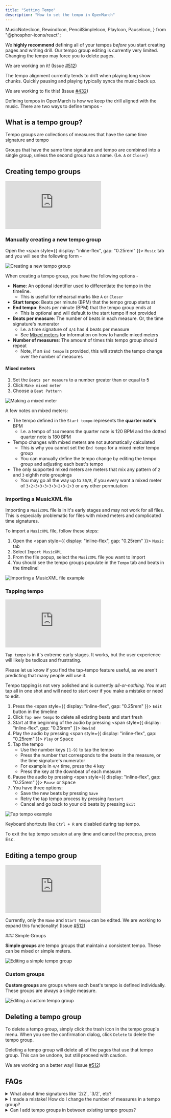 ```yaml
---
title: "Setting Tempo"
description: "How to set the tempo in OpenMarch"
---
```


  MusicNotesIcon,
  RewindIcon,
  PencilSimpleIcon,
  PlayIcon,
  PauseIcon,
} from "@phosphor-icons/react";

<Aside type="tip" title="Define your tempos first">

We **highly recommend** defining all of your tempos _before_ you start creating pages and writing drill.
Our tempo group editing is currently very limited. Changing the tempo may force you to delete pages.

We are working on it! (Issue [#512](https://github.com/OpenMarch/OpenMarch/issues/512))

</Aside>

<Aside type="caution" title="Tempo drift">

The tempo alignment currently tends to drift when playing long show chunks.
Quickly pausing and playing typically syncs the music back up.

We are working to fix this! (Issue [#432](https://github.com/OpenMarch/OpenMarch/issues/432))

</Aside>

Defining tempos in OpenMarch is how we keep the drill aligned with the music.
There are two ways to define tempos -

<CardGrid>
  <LinkCard
    title="Manually inputting tempo groups"
    icon="seti:happenings"
    href="#manually-inputting-tempo-groups"
  />
  <LinkCard
    title="Importing a MusicXML file"
    icon="seti:happenings"
    href="#importing-a-musicxml-file"
    description="Experimental"
  />
</CardGrid>

## What is a tempo group?

Tempo groups are collections of measures that have the same time signature and tempo

Groups that have the same time signature and tempo are combined into a single group, unless the second group has a name. (I.e. `A` or `Closer`)

## Creating tempo groups

<iframe
  style={{ width: "100%", height: "100%", aspectRatio: "16/9" }}
  src="https://www.youtube.com/embed/xWWkSjg_wn0?si=IdmGtlGkj9SmGp7s&amp;start=40"
  title="YouTube video player"
  frameborder="0"
  allow="accelerometer; autoplay; clipboard-write; encrypted-media; gyroscope; picture-in-picture; web-share"
  referrerpolicy="strict-origin-when-cross-origin"
  allowfullscreen
></iframe>

### Manually creating a new tempo group

Open the <span style={{ display: "inline-flex", gap: "0.25rem" }}><MusicNotesIcon /> </span> `Music` tab and you will see the following form -

![Creating a new tempo group](/docs/guides/music/new-tempo-group.png)

When creating a tempo group, you have the following options -

- **Name**: An optional identifier used to differentiate the tempo in the timeline.
  - This is useful for rehearsal marks like `A` or `Closer`
- **Start tempo**: Beats per minute (BPM) that the tempo group starts at
- **End tempo**: Beats per minute (BPM) that the tempo group ends at
  - This is optional and will default to the start tempo if not provided
- **Beats per measure**: The number of beats in each measure. Or, the time signature's numerator
  - I.e. a time signature of `4/4` has 4 beats per measure
  - See [Mixed meters](#mixed-meters) for information on how to handle mixed meters
- **Number of measures**: The amount of times this tempo group should repeat
  - Note, if an `End tempo` is provided, this will stretch the tempo change over the number of measures

#### Mixed meters

<Steps>

1. Set the `Beats per measure` to a number greater than or equal to 5
1. Click `Make mixed meter`
1. Choose a `Beat Pattern`

</Steps>

![Making a mixed meter](/docs/guides/music/mixed-meter.gif)

A few notes on mixed meters:

- The tempo defined in the `Start tempo` represents the **quarter note's** BPM
  - I.e. a tempo of `144` means the quarter note is 120 BPM and the dotted quarter note is 180 BPM
- Tempo changes with mixed meters are not automatically calculated
  - This is why you cannot set the `End tempo` for a mixed meter tempo group
  - You can manually define the tempo change by editing the tempo group and adjusting each beat's tempo
- The only supported mixed meters are meters that mix any pattern of `2` and `3` eighth note groupings
  - You may go all the way up to `30/8`, if you every want a mixed meter of `3+2+3+3+3+3+3+2+3+2+3` or any other permutation

### Importing a MusicXML file

<Aside type="caution" title="Experimental">

Importing a `MusicXML` file is in it's early stages and may not work for all files.
This is especially problematic for files with mixed meters and complicated time signatures.

</Aside>

To import a `MusicXML` file, follow these steps:

<Steps>

1. Open the <span style={{ display: "inline-flex", gap: "0.25rem" }}><MusicNotesIcon /> </span> `Music` tab
1. Select `Import MusicXML`
1. From the file popup, select the `MusicXML` file you want to import
1. You should see the tempo groups populate in the `Tempo` tab and beats in the timeline!

</Steps>

![Importing a MusicXML file example](/docs/guides/music/import-musicxml.gif)

### Tapping tempo

<iframe
  style={{ width: "100%", height: "100%", aspectRatio: "16/9" }}
  src="https://www.youtube.com/embed/xWWkSjg_wn0?si=JgAKDFbR8CDGfJyi&amp;start=472"
  title="YouTube video player"
  frameborder="0"
  allow="accelerometer; autoplay; clipboard-write; encrypted-media; gyroscope; picture-in-picture; web-share"
  referrerpolicy="strict-origin-when-cross-origin"
  allowfullscreen
></iframe>

<Aside type="danger" title="Very experimental">

`Tap tempo` is in it's extreme early stages.
It works, but the user experience will likely be tedious and frustrating.

Please let us know if you find the tap-tempo feature useful, as we aren't predicting that many people will use it.

</Aside>

Tempo tapping is not very polished and is currently _all-or-nothing._
You must tap all in one shot and will need to start over if you make a mistake or need to edit.

<Steps>

1. Press the <span style={{ display: "inline-flex", gap: "0.25rem" }}><PencilSimpleIcon /> </span> `Edit` button in the timeline
1. Click `Tap new tempo` to delete all existing beats and start fresh
1. Start at the beginning of the audio by pressing <span style={{ display: "inline-flex", gap: "0.25rem" }}><RewindIcon /> </span> `Rewind`
1. Play the audio by pressing <span style={{ display: "inline-flex", gap: "0.25rem" }}><PlayIcon /> </span> `Play` or <kbd>Space</kbd>
1. Tap the tempo
   - Use the number keys `[1-9]` to tap the tempo
   - Press the number that corresponds to the beats in the measure, or the time signature's numerator
   - For example in `4/4` time, press the <kbd>4</kbd> key
   - Press the key at the downbeat of each measure
1. Pause the audio by pressing <span style={{ display: "inline-flex", gap: "0.25rem" }}><PauseIcon /> </span> `Pause` or <kbd>Space</kbd>
1. You have three options:
   - Save the new beats by pressing `Save`
   - Retry the tap tempo process by pressing `Restart`
   - Cancel and go back to your old beats by pressing `Exit`

</Steps>

![Tap tempo example](/docs/guides/music/tap-tempo.gif)

<Aside type="note" title="All keyboard shortcuts are disabled during tap tempo">

Keyboard shortcuts like `Ctrl + R` are disabled during tap tempo.

To exit the tap tempo session at any time and cancel the process, press <kbd>Esc</kbd>.

</Aside>

## Editing a tempo group

<iframe
  style={{ width: "100%", height: "100%", aspectRatio: "16/9" }}
  src="https://www.youtube.com/embed/xWWkSjg_wn0?si=g8Dyu3K5LxZgWgI2&amp;start=312"
  title="YouTube video player"
  frameborder="0"
  allow="accelerometer; autoplay; clipboard-write; encrypted-media; gyroscope; picture-in-picture; web-share"
  referrerpolicy="strict-origin-when-cross-origin"
  allowfullscreen
></iframe>

<Aside type="caution" title="Editing limitation">

Currently, only the `Name` and `Start tempo` can be edited.
We are working to expand this functionality! (Issue [#512](https://github.com/OpenMarch/OpenMarch/issues/512))

</Aside>
### Simple Groups

**Simple groups** are tempo groups that maintain a consistent tempo.
These can be mixed or simple meters.

![Editing a simple tempo group](/docs/guides/music/simple-group-edit.gif)

### Custom groups

**Custom groups** are groups where each beat's tempo is defined individually.
These groups are always a single measure.

![Editing a custom tempo group](/docs/guides/music/custom-group-edit.gif)

## Deleting a tempo group

To delete a tempo group, simply click the trash icon in the tempo group's menu.
When you see the confirmation dialog, click `Delete` to delete the tempo group.

<Aside type="caution" title="Deleting tempo groups">

Deleting a tempo group will delete all of the pages that use that tempo group.
This can be undone, but still proceed with caution.

We are working on a better way! (Issue [#512](https://github.com/OpenMarch/OpenMarch/issues/512))

</Aside>

## FAQs

<details>
  <summary>What about time signatures like `2/2`, `3/2`, etc?</summary>
  <p>
    OpenMarch *doesn't actually care* what the time signature's denominator is.
    It just cares about the `Beats per measure` (or time signature's numerator).

    With this, you can define a `3/2` in the same way you would define a `3/4` time signature.
    All you need to do in this case is set the `Start tempo` to whatever you the half note's BPM is

<Aside type="tip" title="Fun fact">

The only information that OpenMarch stores is the number of seconds that each beat is. I.e. `TEMPO BPM` divided by 60.

For example, 120 BPM would be `0.5` seconds per beat, and 80 BPM would be `0.75` seconds per beat.
This is why you can define a `3/2` time signature as a `3/4` time signature and expect the same result.

</Aside>

  </p>
</details>

<details>
  <summary>I made a mistake! How do I change the number of measures in a tempo group?</summary>
  <p>
    Currently, you can't :(

    What you can do in the meantime is delete the old tempo group and create a new one with the correct number of measures.

    We are working on a better way! (Issue [#512](https://github.com/OpenMarch/OpenMarch/issues/512))

  </p>
</details>

<details>
  <summary>Can I add tempo groups in between existing tempo groups?</summary>
  <p>
  Yes! Just press the `+` button in the tempo group's menu.

![Adding a tempo group in between existing tempo groups](/docs/guides/music/in-between-add.gif)

  </p>
</details>
